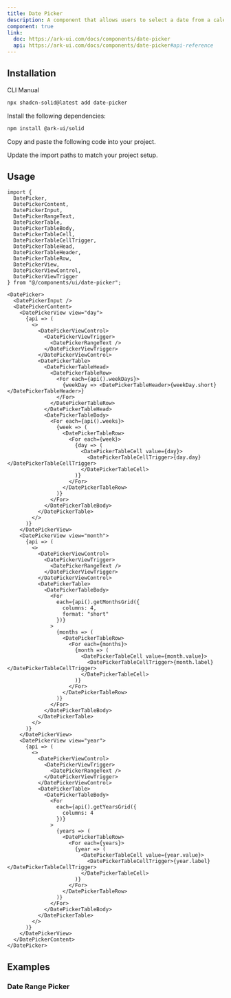 ```yaml
---
title: Date Picker
description: A component that allows users to select a date from a calendar.
component: true
link:
  doc: https://ark-ui.com/docs/components/date-picker
  api: https://ark-ui.com/docs/components/date-picker#api-reference
---
```


<ComponentPreview name="date-picker-demo" />

## Installation

<Tabs defaultValue="cli">

<TabsList>
  <TabsTrigger value="cli">CLI</TabsTrigger>
  <TabsTrigger value="manual">Manual</TabsTrigger>
  <TabsIndicator class="bg-primary" />
</TabsList>

<TabsContent value="cli">

```bash
npx shadcn-solid@latest add date-picker
```

</TabsContent>

<TabsContent value="manual">

<Steps>

<Step>Install the following dependencies:</Step>

```bash
npm install @ark-ui/solid
```

<Step>Copy and paste the following code into your project.</Step>

<ComponentSource name="date-picker" />

<Step>Update the import paths to match your project setup.</Step>

</Steps>

</TabsContent>

</Tabs>

## Usage

```tsx
import {
  DatePicker,
  DatePickerContent,
  DatePickerInput,
  DatePickerRangeText,
  DatePickerTable,
  DatePickerTableBody,
  DatePickerTableCell,
  DatePickerTableCellTrigger,
  DatePickerTableHead,
  DatePickerTableHeader,
  DatePickerTableRow,
  DatePickerView,
  DatePickerViewControl,
  DatePickerViewTrigger
} from "@/components/ui/date-picker";
```

```tsx
<DatePicker>
  <DatePickerInput />
  <DatePickerContent>
    <DatePickerView view="day">
      {api => (
        <>
          <DatePickerViewControl>
            <DatePickerViewTrigger>
              <DatePickerRangeText />
            </DatePickerViewTrigger>
          </DatePickerViewControl>
          <DatePickerTable>
            <DatePickerTableHead>
              <DatePickerTableRow>
                <For each={api().weekDays}>
                  {weekDay => <DatePickerTableHeader>{weekDay.short}</DatePickerTableHeader>}
                </For>
              </DatePickerTableRow>
            </DatePickerTableHead>
            <DatePickerTableBody>
              <For each={api().weeks}>
                {week => (
                  <DatePickerTableRow>
                    <For each={week}>
                      {day => (
                        <DatePickerTableCell value={day}>
                          <DatePickerTableCellTrigger>{day.day}</DatePickerTableCellTrigger>
                        </DatePickerTableCell>
                      )}
                    </For>
                  </DatePickerTableRow>
                )}
              </For>
            </DatePickerTableBody>
          </DatePickerTable>
        </>
      )}
    </DatePickerView>
    <DatePickerView view="month">
      {api => (
        <>
          <DatePickerViewControl>
            <DatePickerViewTrigger>
              <DatePickerRangeText />
            </DatePickerViewTrigger>
          </DatePickerViewControl>
          <DatePickerTable>
            <DatePickerTableBody>
              <For
                each={api().getMonthsGrid({
                  columns: 4,
                  format: "short"
                })}
              >
                {months => (
                  <DatePickerTableRow>
                    <For each={months}>
                      {month => (
                        <DatePickerTableCell value={month.value}>
                          <DatePickerTableCellTrigger>{month.label}</DatePickerTableCellTrigger>
                        </DatePickerTableCell>
                      )}
                    </For>
                  </DatePickerTableRow>
                )}
              </For>
            </DatePickerTableBody>
          </DatePickerTable>
        </>
      )}
    </DatePickerView>
    <DatePickerView view="year">
      {api => (
        <>
          <DatePickerViewControl>
            <DatePickerViewTrigger>
              <DatePickerRangeText />
            </DatePickerViewTrigger>
          </DatePickerViewControl>
          <DatePickerTable>
            <DatePickerTableBody>
              <For
                each={api().getYearsGrid({
                  columns: 4
                })}
              >
                {years => (
                  <DatePickerTableRow>
                    <For each={years}>
                      {year => (
                        <DatePickerTableCell value={year.value}>
                          <DatePickerTableCellTrigger>{year.label}</DatePickerTableCellTrigger>
                        </DatePickerTableCell>
                      )}
                    </For>
                  </DatePickerTableRow>
                )}
              </For>
            </DatePickerTableBody>
          </DatePickerTable>
        </>
      )}
    </DatePickerView>
  </DatePickerContent>
</DatePicker>
```

## Examples

### Date Range Picker

<ComponentPreview name="date-picker-with-range-demo" />
